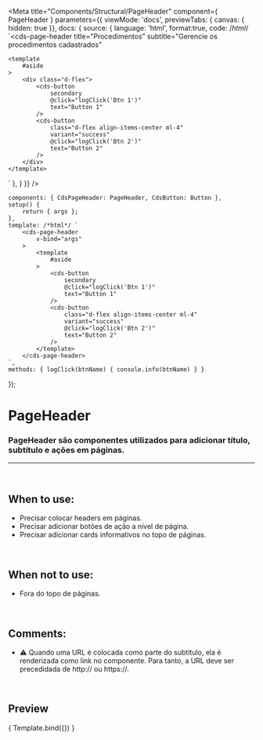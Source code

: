 
<Meta
	title="Components/Structural/PageHeader"
	component={ PageHeader }
	parameters={{
		viewMode: 'docs',
		previewTabs: { canvas: { hidden: true }},
		docs: {
			source: {
				language: 'html',
				format:true,
				code: /*html*/ 
`<cds-page-header
	title="Procedimentos"
	subtitle="Gerencie os procedimentos cadastrados"
>
	<template
		#aside
	>
		<div class="d-flex">
			<cds-button
				secondary
				@click="logClick('Btn 1')"
				text="Button 1"
			/>
			<cds-button
				class="d-flex align-items-center ml-4"
				variant="success"
				@click="logClick('Btn 2')"
				text="Button 2"
			/>
		</div>
	</template>
</cds-page-header>`
			},
		}
	}}
/>

	components: { CdsPageHeader: PageHeader, CdsButton: Button },
	setup() {
		return { args };
	},
	template: /*html*/ `
		<cds-page-header
			v-bind="args"
		>
			<template
				#aside
			>
				<cds-button
					secondary
					@click="logClick('Btn 1')"
					text="Button 1"
				/>
				<cds-button
					class="d-flex align-items-center ml-4"
					variant="success"
					@click="logClick('Btn 2')"
					text="Button 2"
				/>
			</template>
		</cds-page-header>
	`,
	methods: { logClick(btnName) { console.info(btnName) } }
});

# PageHeader

### PageHeader são componentes utilizados para adicionar título, subtítulo e ações em páginas.
---
<br />

## When to use:
- Precisar colocar headers em páginas.
- Precisar adicionar botões de ação a nível de página.
- Precisar adicionar cards informativos no topo de páginas.

<br />

## When not to use:
- Fora do topo de páginas.

<br />

## Comments:
- ⚠️ Quando uma URL é colocada como parte do subtítulo, ela é renderizada como link no componente. Para tanto, a URL deve ser precedidada de http:// ou https://.

<br />

## Preview

<Canvas>
	<Story
		name="PageHeader"
		args={{
			title:"Procedimentos",
			subtitle:"Crie painéis e os associe a serviços. Para acessar os painéis de modo externo, acesse https://short.sysvale.com/totem e insira a chave correspondente."
		}}
	>
		{ Template.bind({}) }
	</Story>
</Canvas>

<ArgsTable story="PageHeader" />